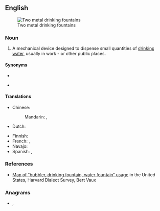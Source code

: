 ==English==
[[Image:Water fountains - two stainless steel.jpg|thumb|Two metal drinking fountains]]

===Noun===
{{en-noun}}

# A mechanical device designed to dispense small quantities of [[drinking water]], usually in work - or other public places.

====Synonyms====
* {{l|en|drinking fountain}}
* {{l|en|bubbler}} {{qualifier|dialectal}}

====Translations====
{{trans-top|device designed to dispense drinking water}}
* Chinese:
*: Mandarin: {{t+|cmn|飲水機|sc=Hani}}, {{t+|cmn|饮水机|tr=yǐnshuǐjī|sc=Hani}}
* Dutch: {{t|nl|drinkfontein}}
{{trans-mid}}
* Finnish: {{t|fi|juoma-allas}}
* French: {{t|fr|fontaine à eau|f}}, {{t+|fr|abreuvoir|m}}
* Navajo: {{t|nv|tó háálínígi}}
* Spanish: {{t|es|fuente de agua|f}}, {{t+|es|fuente|f}}
{{trans-bottom}}

===References===
* [http://csumc.wisc.edu/wep/map.htm Map of “bubbler, drinking fountain, water fountain” usage] in the United States, Harvard Dialect Survey, Bert Vaux

===Anagrams===
* {{l|en|fountain water}}, {{l|en|fountainwater}}